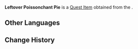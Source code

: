 {{Item Infobox
|id          = 120540
|image       = Item Poissonchant Pie.png
|type        = Quest Items
|description = It looks cute, but might cause stomach problems later...
|source1     = The Red and the Black
}}
'''Leftover Poissonchant Pie''' is a [[Quest Item]] obtained from the {{Quest|The Red and the Black}}.

==Other Languages==
{{Other Languages
|en      = Leftover Poissonchant Pie
|zhs     = 吃剩的「鱼鱼咏唱派」
|zhs_rm  = 
|zht     = 吃剩的「魚魚詠唱派」
|zht_rm  = 
|ja      = 食べ残しの「ポワソンチャンティー・パイ」
|ja_rm   = Tabenokoshi no "Powasonchantii Pai"
|ko      = 먹다 남은 「물고기 영창 파이」
|ko_rm   = 
|es      = Sobras de pastel pezcanto
|fr      = Restes de tarte poissonchant
|ru      = Остатки пирога Пуасcон-Шансон
|th      = "Poissonchant Pie" ที่เหลือ
|th_rm   = 
|vi      = Bánh Poissonchant Còn Thừa
|de      = Reste einer „Poissonchant-Tarte“
|id      = Poissonchant Pie yang Tersisa
|pt      = Torta de Poissonchant de Sobra
|tr      = Artık Balık Korosu
|it      = Tortino Chanson du poisson avanzato
}}

==Change History==
{{Change History|4.2}}